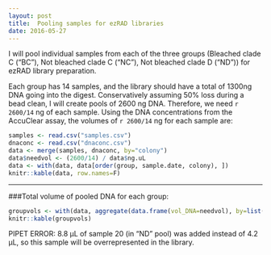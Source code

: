 ```yaml
---
layout: post
title:  Pooling samples for ezRAD libraries
date: 2016-05-27
---
```


I will pool individual samples from each of the three groups (Bleached clade C ("BC"), Not bleached clade C ("NC"), Not bleached clade D ("ND")) for ezRAD library preparation. 

Each group has 14 samples, and the library should have a total of 1300ng DNA going into the digest. Conservatively assuming 50% loss during a bead clean, I will create pools of 2600 ng DNA. Therefore, we need `r 2600/14` ng of each sample. Using the DNA concentrations from the AccuClear assay, the volumes of `r 2600/14` ng for each sample are: 

```r
samples <- read.csv("samples.csv")
dnaconc <- read.csv("dnaconc.csv")
data <- merge(samples, dnaconc, by="colony")
data$needvol <- (2600/14) / data$ng.uL
data <- with(data, data[order(group, sample.date, colony), ])
knitr::kable(data, row.names=F)
```
  
***  

###Total volume of pooled DNA for each group:

```r
groupvols <- with(data, aggregate(data.frame(vol_DNA=needvol), by=list(group=group), FUN=sum))
knitr::kable(groupvols)
```

PIPET ERROR: 8.8 µL of sample 20 (in "ND" pool) was added instead of 4.2 µL, so this sample will be overrepresented in the library.